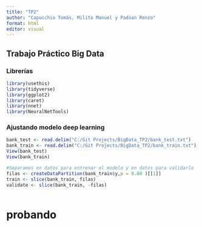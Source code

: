```yaml
---
title: "TP2"
author: "Capucchio Tomás, Milito Manuel y Padoan Renzo"
format: html
editor: visual
---
```


## Trabajo Práctico Big Data

### Librerías

```r
library(usethis)
library(tidyverse)
library(ggplot2)
library(caret)
library(nnet)
library(NeuralNetTools)
```

### Ajustando modelo deep learning

```r

bank_test <- read.delim("C:/Git Projects/BigData_TP2/bank_test.txt")
bank_train <- read.delim("C:/Git Projects/BigData_TP2/bank_train.txt")
View(bank_test)
View(bank_train)
```

```r
#Separamos en datos para entrenar el modelo y en datos para validarlo
filas <- createDataPartition(bank_train$y,p = 0.80 )[[1]]
train <- slice(bank_train, filas)
validate <- slice(bank_train, -filas)
```

```r

```

# probando
